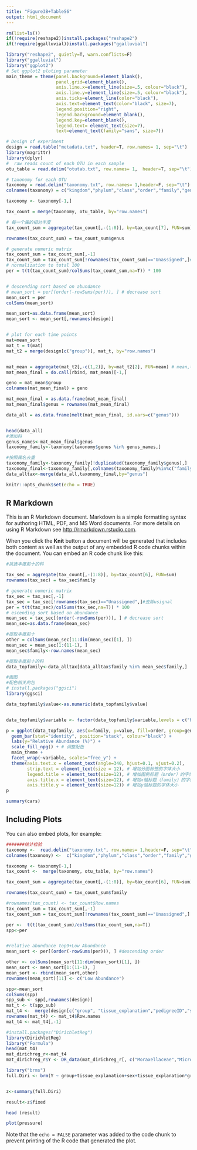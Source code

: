 ---
title: "Figure3B+TableS6"
output: html_document
---

```{r setup, include=FALSE}
rm(list=ls()) 
if(!require(reshape2))install.packages("reshape2")
if(!require(ggalluvial))install.packages("ggalluvial")

library("reshape2", quietly=T, warn.conflicts=F)
library("ggalluvial")
library("ggplot2")
# Set ggplot2 ploting parameter
main_theme = theme(panel.background=element_blank(),
                   panel.grid=element_blank(),
                   axis.line.x=element_line(size=.5, colour="black"),
                   axis.line.y=element_line(size=.5, colour="black"),
                   axis.ticks=element_line(color="black"),
                   axis.text=element_text(color="black", size=7),
                   legend.position="right",
                   legend.background=element_blank(),
                   legend.key=element_blank(),
                   legend.text= element_text(size=7),
                   text=element_text(family="sans", size=7))

# Design of experiment
design = read.table("metadata.txt", header=T, row.names= 1, sep="\t") 
library(magrittr)
library(dplyr)
#  raw reads count of each OTU in each sample
otu_table = read.delim("otutab.txt", row.names= 1,  header=T, sep="\t")

# taxonomy for each OTU
taxonomy = read.delim("taxonomy.txt", row.names= 1,header=F, sep="\t")
colnames(taxonomy) = c("kingdom","phylum","class","order","family","genus","species")

taxonomy <- taxonomy[-1,]

tax_count = merge(taxonomy, otu_table, by="row.names")

# 每一个属的相对丰度
tax_count_sum = aggregate(tax_count[,-(1:8)], by=tax_count[7], FUN=sum) 

rownames(tax_count_sum) = tax_count_sum$genus

# generate numeric matrix
tax_count_sum = tax_count_sum[,-1]
tax_count_sum = tax_count_sum[!rownames(tax_count_sum)=="Unassigned",]#去除usignal
# normalization to total 100
per = t(t(tax_count_sum)/colSums(tax_count_sum,na=T)) * 100 


# descending sort based on abundance 
# mean_sort = per[(order(-rowSums(per))), ] # decrease sort
mean_sort = per
colSums(mean_sort)

mean_sort=as.data.frame(mean_sort)
mean_sort <- mean_sort[,rownames(design)]


# plot for each time points
mat=mean_sort
mat_t = t(mat)
mat_t2 = merge(design[c("group")], mat_t, by="row.names")


mat_mean = aggregate(mat_t2[,-c(1,2)], by=mat_t2[2], FUN=mean) # mean,季节内的均值
mat_mean_final = do.call(rbind, mat_mean)[-1,]

geno = mat_mean$group
colnames(mat_mean_final) = geno

mat_mean_final = as.data.frame(mat_mean_final)
mat_mean_final$genus = rownames(mat_mean_final)

data_all = as.data.frame(melt(mat_mean_final, id.vars=c("genus")))


head(data_all)
#添加科
genus_names<-mat_mean_final$genus
taxonomy_family<-taxonomy[taxonomy$genus %in% genus_names,]

#按照属名去重
taxonomy_family<-taxonomy_family[!duplicated(taxonomy_family$genus),]
taxonomy_final<-taxonomy_family[,colnames(taxonomy_family)%in%c("family","genus","order")]
data_alltax<-merge(data_all,taxonomy_final,by="genus")

knitr::opts_chunk$set(echo = TRUE)
```

## R Markdown

This is an R Markdown document. Markdown is a simple formatting syntax for authoring HTML, PDF, and MS Word documents. For more details on using R Markdown see <http://rmarkdown.rstudio.com>.

When you click the **Knit** button a document will be generated that includes both content as well as the output of any embedded R code chunks within the document. You can embed an R code chunk like this:

```{r cars}
#挑选丰度前十的科

tax_sec = aggregate(tax_count[,-(1:8)], by=tax_count[6], FUN=sum) 
rownames(tax_sec) = tax_sec$family

# generate numeric matrix
tax_sec = tax_sec[,-1]
tax_sec = tax_sec[!rownames(tax_sec)=="Unassigned",]#去除usignal
per = t(t(tax_sec)/colSums(tax_sec,na=T)) * 100 
# escending sort based on abundance 
mean_sec = tax_sec[(order(-rowSums(per))), ] # decrease sort
mean_sec=as.data.frame(mean_sec)

#提取丰度前十
other = colSums(mean_sec[11:dim(mean_sec)[1], ])
mean_sec = mean_sec[1:(11-1), ]
mean_sec$family<-row.names(mean_sec)

#提取丰度前十的科
data_topfamily<-data_alltax[data_alltax$family %in% mean_sec$family,]

#画图
#配色相关的包
# install.packages("ggsci")
library(ggsci)

data_topfamily$value<-as.numeric(data_topfamily$value)


data_topfamily$variable <- factor(data_topfamily$variable,levels = c("breeding","nonbreeding"))  

p = ggplot(data_topfamily, aes(x=family, y=value, fill=order, group=genus)) +
  geom_bar(stat="identity", position="stack", colour="black") +
  labs(y="Relative Abundance (%)") +
  scale_fill_npg() + # 调整配色
  main_theme +
  facet_wrap(~variable, scales="free_y") +
  theme(axis.text.x = element_text(angle=340, hjust=0.1, vjust=0.2),
        strip.text = element_text(size = 12), # 增加分面标签的字体大小
        legend.title = element_text(size=12), # 增加图例标题（order）的字体大小
        axis.title.x = element_text(size=12), # 增加x轴标题（family）的字体大小
        axis.title.y = element_text(size=12)) # 增加y轴标题的字体大小
p

summary(cars)
```

## Including Plots

You can also embed plots, for example:

```{r pressure, echo=FALSE}
#######统计检验
taxonomy <-  read.delim("taxonomy.txt", row.names= 1,header=F, sep="\t")
colnames(taxonomy) <-  c("kingdom","phylum","class","order","family","genus","species")

taxonomy <- taxonomy[-1,]
tax_count <-  merge(taxonomy, otu_table, by="row.names")

tax_count_sum = aggregate(tax_count[,-(1:8)], by=tax_count[6], FUN=sum) 

rownames(tax_count_sum) = tax_count_sum$family

#rownames(tax_count) <- tax_count$Row.names
tax_count_sum = tax_count_sum[,-1]
tax_count_sum = tax_count_sum[!rownames(tax_count_sum)=="Unassigned",]

per <-  t(t(tax_count_sum)/colSums(tax_count_sum,na=T)) 
spp<-per


#relative abundance top9+Low Abundance
mean_sort <- per[(order(-rowSums(per))), ] #descending order

other <- colSums(mean_sort[11:dim(mean_sort)[1], ])
mean_sort <- mean_sort[1:(11-1), ]
mean_sort <- rbind(mean_sort,other)
rownames(mean_sort)[11] <- c("Low Abundance")

spp<-mean_sort
colSums(spp)
spp_sub <- spp[,rownames(design)]
mat_t <- t(spp_sub)
mat_t4 <-  merge(design[c("group", "tissue_explanation","pedigreeID","sex")], mat_t, by="row.names")
rownames(mat_t4) <- mat_t4$Row.names
mat_t4 <- mat_t4[,-1]

#install.packages("DirichletReg")
library(DirichletReg)
library("Formula")
head(mat_t4)
mat_dirichreg_r<-mat_t4
mat_dirichreg_r$Y <- DR_data(mat_dirichreg_r[, c("Moraxellaceae","Micrococcaceae", "Sphingomonadaceae", "Dermacoccaceae","Comamonadaceae","Deinococcaceae","Corynebacteriaceae","Staphylococcaceae","Pseudomonadaceae","Rhodobacteraceae","Low Abundance")], base = 1)

library("brms")
full.Diri <- brm(Y ~ group+tissue_explanation+sex+tissue_explanation*group + (1|pedigreeID), data = mat_dirichreg_r, family = dirichlet(refcat ="Low Abundance"),seed = 000)


z<-summary(full.Diri)

result<-z$fixed

head (result)

plot(pressure)
```

Note that the `echo = FALSE` parameter was added to the code chunk to prevent printing of the R code that generated the plot.

